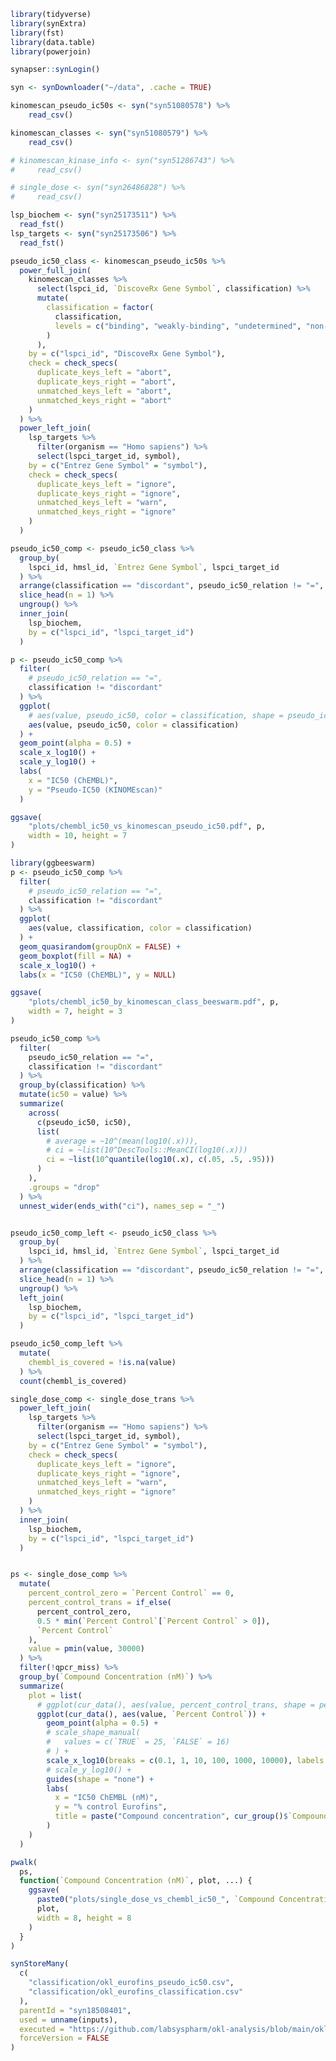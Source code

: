
```r
library(tidyverse)
library(synExtra)
library(fst)
library(data.table)
library(powerjoin)

synapser::synLogin()

syn <- synDownloader("~/data", .cache = TRUE)
```

```r
kinomescan_pseudo_ic50s <- syn("syn51080578") %>%
    read_csv()

kinomescan_classes <- syn("syn51080579") %>%
    read_csv()

# kinomescan_kinase_info <- syn("syn51286743") %>%
#     read_csv()

# single_dose <- syn("syn26486828") %>%
#     read_csv()

lsp_biochem <- syn("syn25173511") %>%
  read_fst()
lsp_targets <- syn("syn25173506") %>%
  read_fst()
```


```r

pseudo_ic50_class <- kinomescan_pseudo_ic50s %>%
  power_full_join(
    kinomescan_classes %>%
      select(lspci_id, `DiscoveRx Gene Symbol`, classification) %>%
      mutate(
        classification = factor(
          classification,
          levels = c("binding", "weakly-binding", "undetermined", "non-binding")
        )
      ),
    by = c("lspci_id", "DiscoveRx Gene Symbol"),
    check = check_specs(
      duplicate_keys_left = "abort",
      duplicate_keys_right = "abort",
      unmatched_keys_left = "abort",
      unmatched_keys_right = "abort"
    )
  ) %>%
  power_left_join(
    lsp_targets %>%
      filter(organism == "Homo sapiens") %>%
      select(lspci_target_id, symbol),
    by = c("Entrez Gene Symbol" = "symbol"),
    check = check_specs(
      duplicate_keys_left = "ignore",
      duplicate_keys_right = "ignore",
      unmatched_keys_left = "warn",
      unmatched_keys_right = "ignore"
    )
  )

pseudo_ic50_comp <- pseudo_ic50_class %>%
  group_by(
    lspci_id, hmsl_id, `Entrez Gene Symbol`, lspci_target_id
  ) %>%
  arrange(classification == "discordant", pseudo_ic50_relation != "=", pseudo_ic50) %>%
  slice_head(n = 1) %>%
  ungroup() %>%
  inner_join(
    lsp_biochem,
    by = c("lspci_id", "lspci_target_id")
  )

p <- pseudo_ic50_comp %>%
  filter(
    # pseudo_ic50_relation == "=",
    classification != "discordant"
  ) %>%
  ggplot(
    # aes(value, pseudo_ic50, color = classification, shape = pseudo_ic50_relation)
    aes(value, pseudo_ic50, color = classification)
  ) +
  geom_point(alpha = 0.5) +
  scale_x_log10() +
  scale_y_log10() +
  labs(
    x = "IC50 (ChEMBL)",
    y = "Pseudo-IC50 (KINOMEscan)"
  )

ggsave(
    "plots/chembl_ic50_vs_kinomescan_pseudo_ic50.pdf", p,
    width = 10, height = 7
)

library(ggbeeswarm)
p <- pseudo_ic50_comp %>%
  filter(
    # pseudo_ic50_relation == "=",
    classification != "discordant"
  ) %>%
  ggplot(
    aes(value, classification, color = classification)
  ) +
  geom_quasirandom(groupOnX = FALSE) +
  geom_boxplot(fill = NA) +
  scale_x_log10() +
  labs(x = "IC50 (ChEMBL)", y = NULL)

ggsave(
    "plots/chembl_ic50_by_kinomescan_class_beeswarm.pdf", p,
    width = 7, height = 3
)

pseudo_ic50_comp %>%
  filter(
    pseudo_ic50_relation == "=",
    classification != "discordant"
  ) %>%
  group_by(classification) %>%
  mutate(ic50 = value) %>%
  summarize(
    across(
      c(pseudo_ic50, ic50),
      list(
        # average = ~10^(mean(log10(.x))),
        # ci = ~list(10^DescTools::MeanCI(log10(.x)))
        ci = ~list(10^quantile(log10(.x), c(.05, .5, .95)))
      )
    ),
    .groups = "drop"
  ) %>%
  unnest_wider(ends_with("ci"), names_sep = "_")


pseudo_ic50_comp_left <- pseudo_ic50_class %>%
  group_by(
    lspci_id, hmsl_id, `Entrez Gene Symbol`, lspci_target_id
  ) %>%
  arrange(classification == "discordant", pseudo_ic50_relation != "=", pseudo_ic50) %>%
  slice_head(n = 1) %>%
  ungroup() %>%
  left_join(
    lsp_biochem,
    by = c("lspci_id", "lspci_target_id")
  )

pseudo_ic50_comp_left %>%
  mutate(
    chembl_is_covered = !is.na(value)
  ) %>%
  count(chembl_is_covered)


```

```r

single_dose_comp <- single_dose_trans %>%
  power_left_join(
    lsp_targets %>%
      filter(organism == "Homo sapiens") %>%
      select(lspci_target_id, symbol),
    by = c("Entrez Gene Symbol" = "symbol"),
    check = check_specs(
      duplicate_keys_left = "ignore",
      duplicate_keys_right = "ignore",
      unmatched_keys_left = "warn",
      unmatched_keys_right = "ignore"
    )
  ) %>%
  inner_join(
    lsp_biochem,
    by = c("lspci_id", "lspci_target_id")
  )


ps <- single_dose_comp %>%
  mutate(
    percent_control_zero = `Percent Control` == 0,
    percent_control_trans = if_else(
      percent_control_zero,
      0.5 * min(`Percent Control`[`Percent Control` > 0]),
      `Percent Control`
    ),
    value = pmin(value, 30000)
  ) %>%
  filter(!qpcr_miss) %>%
  group_by(`Compound Concentration (nM)`) %>%
  summarize(
    plot = list(
      # ggplot(cur_data(), aes(value, percent_control_trans, shape = percent_control_zero)) +
      ggplot(cur_data(), aes(value, `Percent Control`)) +
        geom_point(alpha = 0.5) +
        # scale_shape_manual(
        #   values = c(`TRUE` = 25, `FALSE` = 16)
        # ) +
        scale_x_log10(breaks = c(0.1, 1, 10, 100, 1000, 10000), labels = scales::label_number()) +
        # scale_y_log10() +
        guides(shape = "none") +
        labs(
          x = "IC50 ChEMBL (nM)",
          y = "% control Eurofins",
          title = paste("Compound concentration", cur_group()$`Compound Concentration (nM)`, "nM")
        )
    )
  )

pwalk(
  ps,
  function(`Compound Concentration (nM)`, plot, ...) {
    ggsave(
      paste0("plots/single_dose_vs_chembl_ic50_", `Compound Concentration (nM)`, "nM.pdf"),
      plot,
      width = 8, height = 8
    )
  }
)
```


```r
synStoreMany(
  c(
    "classification/okl_eurofins_pseudo_ic50.csv",
    "classification/okl_eurofins_classification.csv"
  ),
  parentId = "syn18508401",
  used = unname(inputs),
  executed = "https://github.com/labsyspharm/okl-analysis/blob/main/okl_descriptive.Rmd",
  forceVersion = FALSE
)

```
